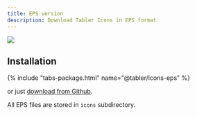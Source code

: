 ```yaml
---
title: EPS version
description: Download Tabler Icons in EPS format.	
---
```


![](/img/icons/package-eps.png)


## Installation

{% include "tabs-package.html" name="@tabler/icons-eps" %}

or just [download from Github](https://github.com/tabler/tabler-icons/releases).

All EPS files are stored in `icons` subdirectory.

